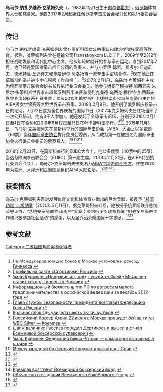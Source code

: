 {{Copy edit|time=2020-11-17T11:04:15+00:00}}
{{Infobox person
| 姓名 = 乌马尔·纳扎罗维奇·克莱姆列夫
| 图像 = Umar Kremlev IBA.jpg
| 图像替代 = 
| 图像说明 = 
| 出生名 = 
| 出生日期 = {{birth date and age|1982|11|1|df=y}}
| 出生地点 = [[謝爾普霍夫|謝爾普霍夫]]
| 逝世日期 = 
| 逝世地点 = 
| 国籍 = [[俄罗斯|俄罗斯]]
| 别名 = 
| 服役 = 
| 职业 = 俄罗斯体育界人士
| 活跃时期 = 
| 知名原因 = 
| 知名作品 = 
}}

'''乌马尔·纳扎罗维奇·克莱姆列夫'''（{{lang-rus|Умар Назарович Кремлёв}}，1982年11月1日生于[[谢尔普霍夫|谢尔普霍夫]]），[[俄罗斯|俄罗斯]]体育界人士和[[慈善家|慈善家]]。他自2017年2月起担任[[俄罗斯拳击联合会|俄罗斯拳击联合会]]秘书长和执行委员会委员。<ref>[https://www.sport-express.ru/boxing/news/na-mezhdunarodnom-dne-boksa-v-moskve-ustanovlen-rekord-ginnessa-1569464/ На Международном дне бокса в Москве установлен рекорд Гиннесса] {{Wayback|url=https://www.sport-express.ru/boxing/news/na-mezhdunarodnom-dne-boksa-v-moskve-ustanovlen-rekord-ginnessa-1569464/ |date=20201116230751 }}{{ref-ru}}</ref>

== 传记 ==

乌马尔·纳扎罗维奇·克莱姆列夫曾在[[莫斯科国立公共事业和建筑学院|莫斯科国立公共事业和建筑学院]]接受高等教育。据称，克莱姆列夫曾在运输公司Transstroykom LLC工作，2009年至2012年担任战略发展和现代化中心主席。他从年轻时就开始参与拳击运动。直到2017年7月，他已经是爱国者拳击推广公司的负责人，并与小罗伊·琼斯、费多尔·丘迪诺夫、德米特里·丘迪诺夫和米哈伊尔·阿洛扬等一流拳击手密切合作。<ref>[https://www.infosport.ru/person/boks/kremlev-umar-nazarovich Профиль на сайте «Спортивная Россия»] {{Wayback|url=https://www.infosport.ru/person/boks/kremlev-umar-nazarovich |date=20201116203326 }}{{ref-ru}}</ref>现在他正在莫斯科的拳击进步中心积极工作和推广。<ref>[https://www.sports.ru/boxing/1052988064.html Умар Кремлев: «Неправильно, когда какой-то Флойд Мэйвезер ставит рекорд Гиннеса в России»] {{Wayback|url=https://www.sports.ru/boxing/1052988064.html |date=20201101022410 }}{{ref-ru}}</ref>2017年2月1日，乌马尔·克莱姆列夫成为俄罗斯拳击联合会秘书长和执行委员会委员。他参与组织了穆拉特·加西耶夫·朱尼尔·多蒂科斯世界拳击超级系列赛半决赛和奥列克桑德·乌西克·穆拉特·加西耶夫世界拳击超级系列赛决赛，以及2019年俄罗斯叶卡捷琳堡市和乌兰乌德市主办的AIBA男女世锦赛等大型世界拳击赛事。2019年2月8日，他开创了俄罗斯庆祝拳击日的先河，7月22日成为全世界庆祝的国际节日（2017年克莱姆列夫在红场组织了一次公开培训，约有3千人参加）。他还发起了全球拳击论坛，分别于2018年2月1日至4日在索契和2019年6月12日至16日在叶卡捷琳堡举行。<ref>[http://filling-form.ru/dogovor/61044/index.html?page=3 Информационный бюллетень тпп РФ по вопросам малого предпринимательства в российской федерации за декабрь 2012 года] {{Wayback|url=http://filling-form.ru/dogovor/61044/index.html?page=3 |date=20191023132109 }}{{ref-ru}}</ref><ref>[https://iz.ru/news/661894 Глава службы безопасности президента возглавит Федерацию бокса России] {{Wayback|url=https://iz.ru/news/661894 |date=20201116223654 }}{{ref-ru}}</ref><ref>[https://www.sport-express.ru/boxing/amateurs/reviews/krasnaya-ploschad-uvidela-shest-tysyach-kulakov-1285647/ Красная площадь увидела шесть тысяч кулаков] {{Wayback|url=https://www.sport-express.ru/boxing/amateurs/reviews/krasnaya-ploschad-uvidela-shest-tysyach-kulakov-1285647/ |date=20201030043151 }}{{ref-ru}}</ref>
2018年11月3日，乌马尔·克莱姆列夫在莫斯科举行的国际拳击协会（AIBA）大会上以多数票（63票）当选[[国际拳击协会|国际拳击协会]]执行委员会委员，从而成为第一位被提名为国际拳击协会执行委员会委员的俄罗斯人。<ref>[https://rsport.ria.ru/20170703/1122479901.html Российский боксер Алоян 22 июля в Москве проведет бой за титул WBC Silver — Кремлев] {{Wayback|url=https://rsport.ria.ru/20170703/1122479901.html |date=20201116224217 }}{{ref-ru}}</ref><ref>[https://russian.rt.com/sport/article/476972-gassiev-pobeda-dortikos-wbss Шаг к величию: Гассиев победил Дортикоса и вышел в финал Всемирной боксёрской суперсерии] {{Wayback|url=https://russian.rt.com/sport/article/476972-gassiev-pobeda-dortikos-wbss |date=20201030111610 }}{{ref-ru}}</ref><ref>[https://www.vologda.kp.ru/daily/27020.5/4082945/ Умар Кремлев: Федерация бокса России — самая прогрессивная в стране] {{Wayback|url=https://www.vologda.kp.ru/daily/27020.5/4082945/ |date=20201030114003 }}{{ref-ru}}</ref><ref>[https://tass.ru/sport/4920257 Международный боксерский форум открывается в Сочи] {{Wayback|url=https://tass.ru/sport/4920257 |date=20201116225801 }}{{ref-ru}}</ref><ref>{{Cite web|url=http://rusboxing.ru/newsarchive/federation-news/16509/|title=Итоги Первого Международного боксерского форума в Сочи|publisher=rusboxing.ru|accessdate=2019-09-13|archive-date=2020-11-16|archive-url=https://web.archive.org/web/20201116202440/http://rusboxing.ru/newsarchive/federation-news/16509/|dead-url=no}}</ref>

2019年2月23日，在莫斯科举行的EUBC大会上，他以多数票（40票中的25票）当选为欧洲拳击联合会（EUBC）第一副主席。2019年11月21日，在AIBA特别执行委员会会议上，乌马尔-克莱姆列夫被提名为[[國際拳擊總會|AIBA市场委员会主席]]，并在2020年为美洲、大洋洲和亚洲国家组织AIBA大陆论坛。<ref>{{Cite web|url=https://tass.ru/novosti-partnerov/6549270|title=Второй Международный боксерский форум начинает работу в Екатеринбурге|publisher=|accessdate=2019-09-13|archive-date=2020-11-16|archive-url=https://web.archive.org/web/20201116202613/https://tass.ru/novosti-partnerov/6549270|dead-url=no}}</ref><ref>{{Cite web|url=https://tass.ru/sport/6553553|title=Объявлено о создании Всемирного боксерского фонда|publisher=|accessdate=2019-09-13|archive-date=2020-11-16|archive-url=https://web.archive.org/web/20201116181020/https://tass.ru/sport/6553553|dead-url=no}}</ref><ref>[https://www.sport-express.ru/boxing/professional/news/kremlev-vozglavit-vsemirnyy-bokserskiy-fond-1555662/ Кремлев возглавит Всемирный боксерский фонд] {{Wayback|url=https://www.sport-express.ru/boxing/professional/news/kremlev-vozglavit-vsemirnyy-bokserskiy-fond-1555662/ |date=20201116231905 }}{{ref-ru}}</ref><ref>[https://russian.rt.com/sport/news/641362-sozdanie-boksyorskii-fond Объявлено о создании Всемирного боксёрского фонда] {{Wayback|url=https://russian.rt.com/sport/news/641362-sozdanie-boksyorskii-fond |date=20201116224734 }}{{ref-ru}}</ref>

== 获奖情况 ==

乌马尔·克莱姆列夫因对发展体育文化和体育事业做出的巨大贡献，被授予 [[祖国功勋奖章|"祖国功勋"二级勋章]]（2020年3月11日）。据克莱姆列夫介绍，他被授予俄罗斯联邦总统荣誉证书、"总统安全局成立25周年"奖章；收到俄罗斯联邦总统 "对他多年勤奋工作和积极参加社会活动"的感谢，以及圣乔治荣耀国际十字勋章。<ref>{{Cite web|url=http://publication.pravo.gov.ru/Document/View/0001202003120016?index=9&rangeSize=1|title=Указ Президента Российской Федерации от 11.03.2020 № 177 ∙ Официальное опубликование правовых актов ∙ Официальный интернет-портал правовой информации|publisher=publication.pravo.gov.ru|accessdate=2020-05-22|archive-date=2020-10-29|archive-url=https://web.archive.org/web/20201029235742/http://publication.pravo.gov.ru/Document/View/0001202003120016?index=9&rangeSize=1|dead-url=no}}</ref><ref>{{Cite web|url=https://uralpolit.ru/article/urfo/16-09-2019/184790|title=«От всего боксерского сообщества». Скандального спортфункционера просят представить к награде - УралПолит.Ru|publisher=uralpolit.ru|accessdate=2019-09-19|archive-date=2019-12-09|archive-url=https://web.archive.org/web/20191209030018/https://uralpolit.ru/article/urfo/16-09-2019/184790|dead-url=no}}</ref>.

== 参考文献 ==
{{Reflist}}

[[Category:二级祖国功勋奖章获得者|Category:二级祖国功勋奖章获得者]]